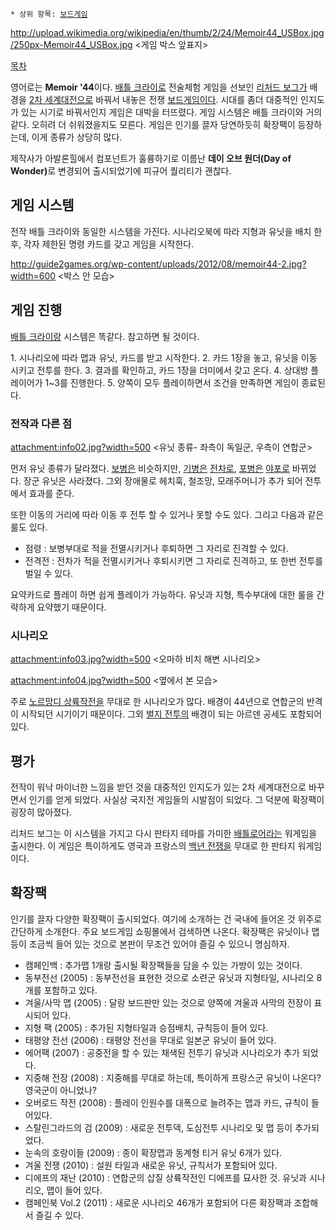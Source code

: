  * 상위 항목: [[보드게임]]
http://upload.wikimedia.org/wikipedia/en/thumb/2/24/Memoir44_USBox.jpg/250px-Memoir44_USBox.jpg
<게임 박스 앞표지>

[[목차]]

영어로는 '''Memoir '44'''이다. ﻿[[배틀 크라이]]로 전술체험 게임을 선보인 [[리처드 보그]]가 배경을 [[2차 세계대전]]으로 바꿔서 내놓은 전쟁 [[보드게임]]이다. 시대를 좀더 대중적인 인지도가 있는 시기로 바꿔서인지 게임은 대박을 터뜨렸다. 게임 시스템은 배틀 크라이와 거의 같다. 오히려 더 쉬워졌을지도 모른다. 게임은 인기를 끌자 당연하듯히 확장팩이 등장하는데, 이게 종류가 상당히 많다.  ﻿

제작사가 아발론힐에서 컴포넌트가 훌륭하기로 이름난 '''데이 오브 원더(Day of Wonder)'''로 변경되어 출시되었기에 피규어 퀄리티가 괜찮다.

== 게임 시스템 ==
전작 배틀 크라이와 동일한 시스템을 가진다. 시나리오북에 따라 지형과 유닛을 배치 한 후, 각자 제한된 명령 카드를 갖고 게임을 시작한다. 

http://guide2games.org/wp-content/uploads/2012/08/memoir44-2.jpg?width=600
<박스 안 모습>
== 게임 진행 ==
[[배틀 크라이]]랑 시스템은 똑같다. 참고하면 될 것이다. 

1. 시나리오에 따라 맵과 유닛, 카드를 받고 시작한다.
2. 카드 1장을 놓고, 유닛을 이동 시키고 전투를 한다.
3. 결과를 확인하고, 카드 1장을 더미에서 갖고 온다.
4. 상대방 플레이어가 1~3를 진행한다.
5. 양쪽이 모두 플레이하면서 조건을 만족하면 게임이 종료된다.
﻿
=== 전작과 다른 점 ===
attachment:info02.jpg?width=500
<유닛 종류- 좌측이 독일군, 우측이 연합군>

먼저 유닛 종류가 달라졌다. [[보병]]은 비슷하지만, [[기병]]은 [[전차]]로, [[포병]]은 [[야포]]로 바뀌었다. 장군 유닛은 사라졌다. 그외 장애물로 헤치훅, 철조망, 모래주머니가 추가 되어 전투에서 효과를 준다. 

또한 이동의 거리에 따라 이동 후 전투 할 수 있거나 못할 수도 있다. 그리고 다음과 같은 룰도 있다.

* 점령 : 보병부대로 적을 전멸시키거나 후퇴하면 그 자리로 진격할 수 있다. 
* 전격전 : 전차가 적을 전멸시키거나 후퇴시키면 그 자리로 진격하고, 또 한번 전투를 벌일 수 있다.

요약카드로 플레이 하면 쉽게 플레이가 가능하다. 유닛과 지형, 특수부대에 대한 룰을 간략하게 요약했기 때문이다.

=== 시나리오 ===
attachment:info03.jpg?width=500
<오마하 비치 해변 시나리오>

attachment:info04.jpg?width=500
<옆에서 본 모습>

주로 [[노르망디 상륙작전]]을 무대로 한 시나리오가 많다. 배경이 44년으로 연합군의 반격이 시작되던 시기이기 때문이다. 그외 [[벌지 전투]]의 배경이 되는 아르덴 공세도 포함되어 있다.

== 평가 ==
전작이 워낙 마이너한 느낌을 받던 것을 대중적인 인지도가 있는 2차 세계대전으로 바꾸면서 인기를 얻게 되었다. 사실상 국지전 게임들의 시발점이 되었다. 그 덕분에 확장팩이 굉장히 많아졌다.

리처드 보그는 이 시스템을 가지고 다시 판타지 테마를 가미한 [[배틀로어]]라는 워게임을 출시한다. 이 게임은 특이하게도 영국과 프랑스의 [[백년 전쟁]]을 무대로 한 판타지 워게임이다.

== 확장팩 ==
인기를 끌자 다양한 확장팩이 출시되었다. 여기에 소개하는 건 국내에 들어온 것 위주로 간단하게 소개한다. 주요 보드게임 쇼핑몰에서 검색하면 나온다. 확장팩은 유닛이나 맵 등이 조금씩 들어 있는 것으로 본판이 무조건 있어야 즐길 수 있으니 명심하자.
﻿
* 캠페인백 : 추가맵 1개랑 출시될 확장팩들을 담을 수 있는 가방이 있는 것이다.
* 동부전선 (2005) : 동부전선을 표현한 것으로 소련군 유닛과 지형타일, 시나리오 8개를 포함하고 있다.
* 겨울/사막 맵 (2005) : 달랑 보드판만 있는 것으로 양쪽에 겨울과 사막의 전장이 표시되어 있다.
* 지형 팩 (2005) : 추가된 지형타일과 승점배치, 규칙등이 들어 있다.
* 태평양 전선 (2006) : 태평양 전선을 무대로 일본군 유닛이 들어 있다.
* 에어팩 (2007) : 공중전을 할 수 있는 채색된 전투기 유닛과 시나리오가 추가 되었다.
* 지중해 전장 (2008) : 지중해를 무대로 하는데, 특이하게 프랑스군 유닛이 나온다? 영국군이 아니었나? 
* 오버로드 작전 (2008) : 플레이 인원수를 대폭으로 늘려주는 맵과 카드, 규칙이 들어있다.
* 스탈린그라드의 검 (2009) : 새로운 전투덱, 도심전투 시나리오 및 맵 등이 추가되었다.
* ﻿눈속의 호랑이들 (2009) : 종이 확장맵과 동계형 티거 유닛 6개가 있다.
* 겨울 전쟁 (2010) : 설원 타일과 새로운 유닛, 규칙서가 포함되어 있다.
* 디에프의 재난 (2010) : 연합군의 삽질 상륙작전인 디에프를 묘사한 것. 유닛과 시나리오, 맵이 들어 있다.
* 캠페인북 Vol.2 (2011) : 새로운 시나리오 46개가 포함되어 다른 확장팩과 조합해서 즐길 수 있다.﻿
